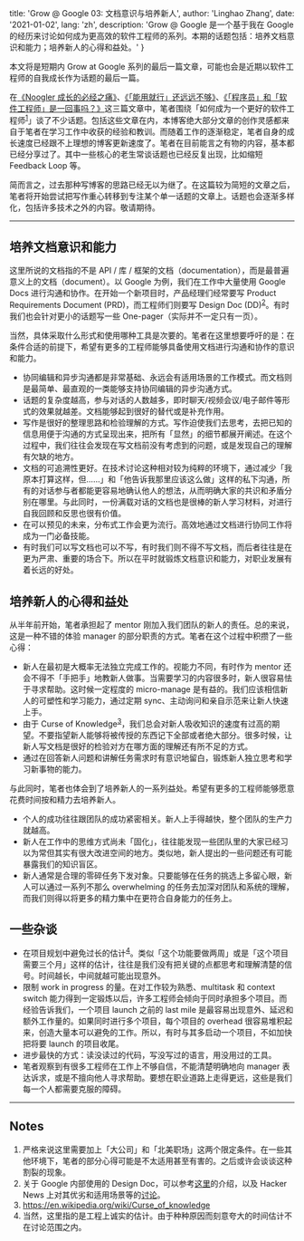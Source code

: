 
  title: 'Grow @ Google 03: 文档意识与培养新人',
  author: 'Linghao Zhang',
  date: '2021-01-02',
  lang: 'zh',
  description: 'Grow @ Google 是一个基于我在 Google 的经历来讨论如何成为更高效的软件工程师的系列。本期的话题包括：培养文档意识和能力；培养新人的心得和益处。'
}


<!-- content start here -->

本文将是短期内 Grow at Google 系列的最后一篇文章，可能也会是近期以软件工程师的自我成长作为话题的最后一篇。

在[《Noogler 成长的必经之痛》](https://linghao.io/posts/grow-at-google-01)、[《「能用就行」还远远不够》](https://linghao.io/posts/grow-at-google-02)、[《「程序员」和「软件工程师」是一回事吗？》](https://linghao.io/posts/programming-vs-software-engineering)这三篇文章中，笔者围绕「如何成为一个更好的软件工程师<sup>[1](#notes)</sup>」谈了不少话题。包括这些文章在内，本博客绝大部分文章的创作灵感都来自于笔者在学习工作中收获的经验和教训。而随着工作的逐渐稳定，笔者自身的成长速度已经跟不上理想的博客更新速度了。笔者在目前能言之有物的内容，基本都已经分享过了。其中一些核心的老生常谈话题也已经反复出现，比如缩短 Feedback Loop 等。

简而言之，过去那种写博客的思路已经无以为继了。在这篇较为简短的文章之后，笔者将开始尝试把写作重心转移到专注某个单一话题的文章上。话题也会逐渐多样化，包括许多技术之外的内容。敬请期待。

---

## 培养文档意识和能力

这里所说的文档指的不是 API / 库 / 框架的文档（documentation），而是最普遍意义上的文档（document）。以 Google 为例，我们在工作中大量使用 Google Docs 进行沟通和协作。在开始一个新项目时，产品经理们经常要写 Product Requirements Document (PRD)，而工程师们则要写 Design Doc (DD)<sup>[2](#notes)</sup>。有时我们也会针对更小的话题写一些 One-pager（实际并不一定只有一页）。

当然，具体采取什么形式和使用哪种工具是次要的。笔者在这里想要呼吁的是：在条件合适的前提下，希望有更多的工程师能够具备使用文档进行沟通和协作的意识和能力。

- 协同编辑和异步沟通都是非常基础、永远会有适用场景的工作模式。而文档则是最简单、最直观的一类能够支持协同编辑的异步沟通方式。
- 话题的复杂度越高，参与对话的人数越多，即时聊天/视频会议/电子邮件等形式的效果就越差。文档能够起到很好的替代或是补充作用。
- 写作是很好的整理思路和检验理解的方式。写作迫使我们去思考，去把已知的信息用便于沟通的方式呈现出来，把所有「显然」的细节都展开阐述。在这个过程中，我们往往会发现在写文档前没有考虑到的问题，或是发现自己的理解有欠缺的地方。
- 文档的可追溯性更好。在技术讨论这种相对较为纯粹的环境下，通过减少「我原本打算这样，但……」和「他告诉我那里应该这么做」这样的私下沟通，所有的对话参与者都能更容易地确认他人的想法，从而明确大家的共识和矛盾分别在哪里。与此同时，一份满载对话的文档也是很棒的新人学习材料，对进行自我回顾和反思也很有价值。
- 在可以预见的未来，分布式工作会更为流行。高效地通过文档进行协同工作将成为一门必备技能。
- 有时我们可以写文档也可以不写，有时我们则不得不写文档，而后者往往是在更为严肃、重要的场合下。所以在平时就锻炼文档意识和能力，对职业发展有着长远的好处。

## 培养新人的心得和益处

从半年前开始，笔者承担起了 mentor 刚加入我们团队的新人的责任。总的来说，这是一种不错的体验 manager 的部分职责的方式。笔者在这个过程中积攒了一些心得：

- 新人在最初是大概率无法独立完成工作的。视能力不同，有时作为 mentor 还会不得不「手把手」地教新人做事。当需要学习的内容很多时，新人很容易怯于寻求帮助。这时候一定程度的 micro-manage 是有益的。我们应该相信新人的可塑性和学习能力，通过定期 sync、主动询问和亲自示范来让新人快速上手。
- 由于 Curse of Knowledge<sup>[3](#notes)</sup>，我们总会对新人吸收知识的速度有过高的期望。不要指望新人能够将被传授的东西记下全部或者绝大部分。很多时候，让新人写文档是很好的检验对方在哪方面的理解还有所不足的方式。
- 通过在回答新人问题和讲解任务需求时有意识地留白，锻炼新人独立思考和学习新事物的能力。

与此同时，笔者也体会到了培养新人的一系列益处。希望有更多的工程师能够愿意花费时间按和精力去培养新人。

- 个人的成功往往跟团队的成功紧密相关。新人上手得越快，整个团队的生产力就越高。
- 新人在工作中的思维方式尚未「固化」，往往能发现一些团队里的大家已经习以为常但其实有很大改进空间的地方。类似地，新人提出的一些问题还有可能暴露我们的知识盲区。
- 新人通常是合理的零碎任务下发对象。只要能够在任务的挑选上多留心眼，新人可以通过一系列不那么 overwhelming 的任务去加深对团队和系统的理解，而我们则得以将更多的精力集中在更符合自身能力的任务上。

## 一些杂谈

- 在项目规划中避免过长的估计<sup>[4](#notes)</sup>。类似「这个功能要做两周」或是「这个项目需要三个月」这样的估计，往往是我们没有把关键的点都思考和理解清楚的信号。时间越长，中间就越可能出现意外。
- 限制 work in progress 的量。在对工作较为熟悉、multitask 和 context switch 能力得到一定锻炼以后，许多工程师会倾向于同时承担多个项目。而经验告诉我们，一个项目 launch 之前的 last mile 是最容易出现意外、延迟和额外工作量的。如果同时进行多个项目，每个项目的 overhead 很容易堆积起来，创造大量本可以避免的工作。所以，有时与其多启动一个项目，不如加快把将要 launch 的项目收尾。
- 进步最快的方式：读没读过的代码，写没写过的语言，用没用过的工具。
- 笔者观察到有很多工程师在工作上不够自信，不能清楚明确地向 manager 表达诉求，或是不擅向他人寻求帮助。要想在职业道路上走得更远，这些是我们每一个人都需要克服的障碍。

---

## Notes

1. 严格来说这里需要加上「大公司」和「北美职场」这两个限定条件。在一些其他环境下，笔者的部分心得可能是不太适用甚至有害的。之后或许会谈谈这种割裂的现象。
2. 关于 Google 内部使用的 Design Doc，可以参考[这里](https://www.industrialempathy.com/posts/design-docs-at-google/)的介绍，以及 Hacker News 上对其优劣和适用场景等的[讨论](https://news.ycombinator.com/item?id=23915521)。
3. https://en.wikipedia.org/wiki/Curse_of_knowledge
4. 当然，这里指的是工程上诚实的估计。由于种种原因而刻意夸大的时间估计不在讨论范围之内。